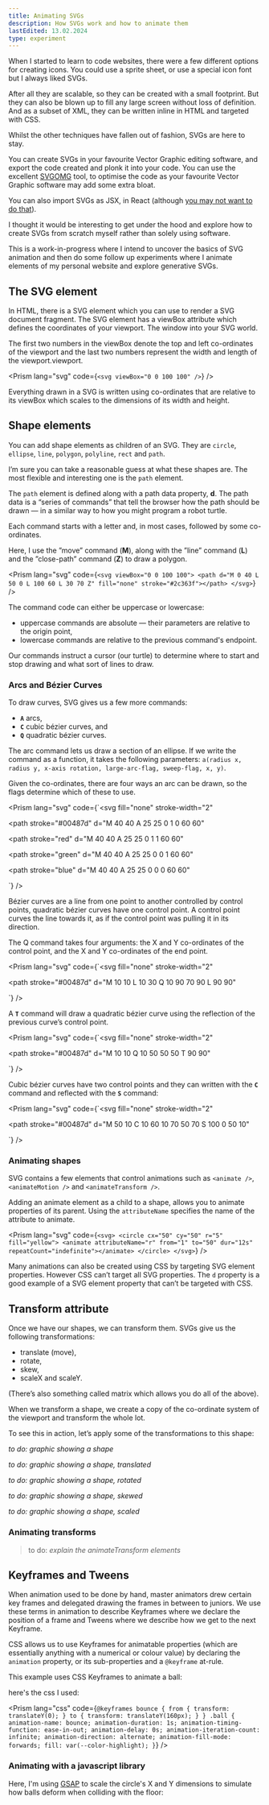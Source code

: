 ```yaml
---
title: Animating SVGs
description: How SVGs work and how to animate them
lastEdited: 13.02.2024
type: experiment
---
```



When I started to learn to code websites, there were a few different options for creating icons. You could use a sprite sheet, or use a special icon font but I always liked SVGs.

After all they are scalable, so they can be created with a small footprint. But they can also be blown up to fill any large screen without loss of definition. And as a subset of XML, they can be written inline in HTML and targeted with CSS.

Whilst the other techniques have fallen out of fashion, SVGs are here to stay.

You can create SVGs in your favourite Vector Graphic editing software, and export the code created and plonk it into your code. You can use the excellent [SVGOMG](https://jakearchibald.github.io/svgomg/) tool, to optimise the code as your favourite Vector Graphic software may add some extra bloat.

You can also import SVGs as JSX, in React (although [you may not want to do that](https://kurtextrem.de/posts/svg-in-js)).

I thought it would be interesting to get under the hood and explore how to create SVGs from scratch myself rather than solely using software.

This is a work-in-progress where I intend to uncover the basics of SVG animation and then do some follow up experiments where I animate elements of my personal website and explore generative SVGs.

## The SVG element

In HTML, there is a SVG element which you can use to render a SVG document fragment. The SVG element has a viewBox attribute which defines the coordinates of your viewport. The window into your SVG world.

The first two numbers in the viewBox denote the top and left co-ordinates of the viewport and the last two numbers represent the width and length of the viewport.viewport.

<Prism lang="svg" code={`<svg viewBox="0 0 100 100" />`} />

<GraphicBackground>
  <SvgExample />
</GraphicBackground>

Everything drawn in a SVG is written using co-ordinates that are relative to its viewBox which scales to the dimensions of its width and height.

## Shape elements

You can add shape elements as children of an SVG. They are `circle`, `ellipse`, `line`, `polygon`, `polyline`, `rect` and `path`.

I’m sure you can take a reasonable guess at what these shapes are. The most flexible and interesting one is the `path` element.

The `path` element is defined along with a path data property, **d**. The path data is a “series of commands” that tell the browser how the path should be drawn — in a similar way to how you might program a robot turtle.

Each command starts with a letter and, in most cases, followed by some co-ordinates.

Here, I use the ”move” command (**M**), along with the ”line” command (**L**) and the ”close-path” command (**Z**) to draw a polygon.

<Prism
  lang="svg"
  code={`<svg viewBox="0 0 100 100">
  <path d="M 0 40 L 50 0 L 100 60 L 30 70 Z" fill="none" stroke="#2c363f"></path>
</svg>`}
/>

<GraphicBackground>
  <SvgPathExample />
</GraphicBackground>

The command code can either be uppercase or lowercase:

- uppercase commands are absolute — their parameters are relative to the origin point,
- lowercase commands are relative to the previous command's endpoint.

Our commands instruct a cursor (our turtle) to determine where to start and stop drawing and what sort of lines to draw.

### Arcs and Bézier Curves

To draw curves, SVG gives us a few more commands:

- **`A`** arcs,
- **`C`** cubic bézier curves, and
- **`Q`** quadratic bézier curves.

The arc command lets us draw a section of an ellipse. If we write the command as a function, it takes the following parameters: `a(radius x, radius y, x-axis rotation, large-arc-flag, sweep-flag, x, y)`.

Given the co-ordinates, there are four ways an arc can be drawn, so the flags determine which of these to use.

<Prism
  lang="svg"
  code={`<svg
  fill="none"
  stroke-width="2"
>
  <path stroke="#00487d"
    d="M 40 40 A 25 25 0 1 0 60 60"
  ></path>
  <path stroke="red"
    d="M 40 40 A 25 25 0 1 1 60 60"
  ></path>
  <path stroke="green"
    d="M 40 40 A 25 25 0 0 1 60 60"
  ></path>
  <path stroke="blue"
    d="M 40 40 A 25 25 0 0 0 60 60"
  ></path>
</svg>`}
/>

<GraphicBackground>
  <SvgArc />
</GraphicBackground>

Bézier curves are a line from one point to another controlled by control points, quadratic bézier curves have one control point. A control point curves the line towards it, as if the control point was pulling it in its direction.

The Q command takes four arguments: the X and Y co-ordinates of the control point, and the X and Y co-ordinates of the end point.

<Prism
  lang="svg"
  code={`<svg
  fill="none"
  stroke-width="2"
>
  <path stroke="#00487d"
    d="M 10 10 L 10 30 Q 10 90 70 90 L 90 90"
  ></path>
</svg>`}
/>

<GraphicBackground>
  <BezierCurveExample />
</GraphicBackground>

A **`T`** command will draw a quadratic bézier curve using the reflection of the previous curve’s control point.

<Prism
  lang="svg"
  code={`<svg
  fill="none"
  stroke-width="2"
>
  <path stroke="#00487d"
      d="M 10 10 Q 10 50 50 50 T 90 90"
  ></path>
</svg>`}
/>

<GraphicBackground>
  <BezierCurveExampleTwo />
</GraphicBackground>

Cubic bézier curves have two control points and they can written with the **`C`** command and reflected with the **`S`** command:

<Prism
  lang="svg"
  code={`<svg
  fill="none"
  stroke-width="2"
>
  <path stroke="#00487d"
      d="M 50 10 C 10 60 10 70 50 70 S 100 0 50 10"
  ></path>
</svg>`}
/>

<GraphicBackground>
  <CubicCurveExample />
</GraphicBackground>

### Animating shapes

SVG contains a few elements that control animations such as `<animate />`, `<animateMotion />` and `<animateTransform />`.

Adding an animate element as a child to a shape, allows you to animate properties of its parent. Using the `attributeName` specifies the name of the attribute to animate.

<Prism
  lang="svg"
  code={`<svg>
  <circle cx="50" cy="50" r="5" fill="yellow">
    <animate
      attributeName="r"
      from="1"
      to="50"
      dur="12s"
      repeatCount="indefinite"></animate>
  </circle>
</svg>`}
/>

<GraphicBackground>
  <AnimateExample />
</GraphicBackground>

Many animations can also be created using CSS by targeting SVG element properties. However CSS can’t target all SVG properties. The `d` property is a good example of a SVG element property that can’t be targeted with CSS.

## Transform attribute

Once we have our shapes, we can transform them. SVGs give us the following transformations:

- translate (move),
- rotate,
- skew,
- scaleX and scaleY.

(There’s also something called matrix which allows you do all of the above).

When we transform a shape, we create a copy of the co-ordinate system of the viewport and transform the whole lot.

To see this in action, let’s apply some of the transformations to this shape:

_to do: graphic showing a shape_

_to do: graphic showing a shape, translated_

_to do: graphic showing a shape, rotated_

_to do: graphic showing a shape, skewed_

_to do: graphic showing a shape, scaled_

### Animating transforms

> to do: _explain the animateTransform elements_

## Keyframes and Tweens

When animation used to be done by hand, master animators drew certain key frames and delegated drawing the frames in between to juniors. We use these terms in animation to describe Keyframes where we declare the position of a frame and Tweens where we describe how we get to the next Keyframe.

CSS allows us to use Keyframes for animatable properties (which are essentially anything with a numerical or colour value) by declaring the `animation` property, or its sub-properties and a `@keyframe` at-rule.

This example uses CSS Keyframes to animate a ball:

<Graphic>
  <BouncingBallCSSKeyframes />
</Graphic>

here's the css I used:

<Prism
  lang="css"
  code={`@keyframes bounce {
  from {
    transform: translateY(0);
  }
  to {
    transform: translateY(160px);
  }
}
.ball {
  animation-name: bounce;
  animation-duration: 1s;
  animation-timing-function: ease-in-out;
  animation-delay: 0s;
  animation-iteration-count: infinite;
  animation-direction: alternate;
  animation-fill-mode: forwards;
  fill: var(--color-highlight);
}`}
/>

### Animating with a javascript library

Here, I'm using <a href="https://greensock.com/gsap/">GSAP</a> to scale the circle's X and Y dimensions to simulate how balls deform when colliding with the floor:

<Graphic>
  <BouncingBallGsap client:visible />
</Graphic>
